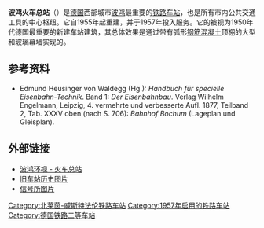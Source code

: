 {{Infobox Deutsche Bahn station
| name = [[File:Deutsche_Bahn_AG-Logo.svg|30px]] 波鸿火车总站 [[File:Stadtbahn.svg|20px]]
| image= BochumHBF.JPG
| category = [[德国铁路二等车站列表|二等站]]<ref name =categories >{{DBCatsURL}}</ref>
| type= {{link-de|通过站|Durchgangsbahnhof}}
| tracks= 8
| ds100= EBO<ref name=Eisenbahnatlas >{{cite book|title=Eisenbahnatlas Deutschland (German railway atlas) | edition=2009/2010 |publisher= Schweers + Wall | year= 2009 |isbn= 978-3-89494-139-0}}</ref>
|code=8000041
| homepage= [http://www.bahnhof.de/?lang=en#station/17371 bahnhof.de] 
| start= 1957年
| locale= [[波鸿|波鸿]]
| country         = {{GER}}
| state           = {{flag|North Rhine-Westphalia}}
| coordinates= {{coord|51|28|43|N|7|13|22|E|region:DE-NW_type:railwaystation|format=dms|display=inline,title}}
| lines= 
* {{link-de|维滕/多特蒙德－奥伯豪森/杜伊斯堡铁路|Bahnstrecke Witten/Dortmund–Oberhausen/Duisburg}}
* {{link-de|波鸿－盖尔森基兴铁路|Bahnstrecke Bochum–Gelsenkirchen}}
}}

'''波鸿火车总站'''（{{lang-de|'''Bochum Hauptbahnhof'''}}）是[[德国|德国]]西部城市[[波鸿|波鸿]]最重要的[[铁路车站|铁路车站]]，也是所有市内公共交通工具的中心枢纽。它自1955年起重建，并于1957年投入服务。它的{{link-de|车站大楼|Empfangsgebäude}}被视为1950年代德国最重要的新建车站建筑，其总体效果是通过带有弧形[[钢筋混凝土|钢筋混凝土]]顶棚的大型{{link-de|门厅|Foyer}}和玻璃幕墙实现的。

==参考资料==
{{reflist}}
*Edmund Heusinger von Waldegg (Hg.): ''Handbuch für specielle Eisenbahn-Technik''. Band 1: ''Der Eisenbahnbau''. Verlag Wilhelm Engelmann, Leipzig, 4. vermehrte und verbesserte Aufl. 1877, Teilband 2, Tab. XXXV oben (nach S. 706): ''Bahnhof Bochum'' (Lageplan und Gleisplan).

== 外部链接 ==
{{Commonscat|Hauptbahnhof Bochum}}
* [http://www.oktober.de/rundgang/hauptbahnhof.html 波鸿环视 - 火车总站] {{Wayback|url=http://www.oktober.de/rundgang/hauptbahnhof.html |date=20121122054955 }}
* [http://www.historisches-ehrenfeld.de/bildergalerie-bahnhof.htm 旧车站历史图片] {{Wayback|url=http://www.historisches-ehrenfeld.de/bildergalerie-bahnhof.htm |date=20190903131951 }}
* [http://www.stellwerke.de/bilder/ebo.html 信号所图片] {{Wayback|url=http://www.stellwerke.de/bilder/ebo.html |date=20200221072642 }}

{{DEFAULTSORT:Bochum Hauptbahnhof}}
[[Category:北莱茵-威斯特法伦铁路车站|Category:北莱茵-威斯特法伦铁路车站]]
[[Category:1957年启用的铁路车站|Category:1957年启用的铁路车站]]
[[Category:德国铁路二等车站|Category:德国铁路二等车站]]